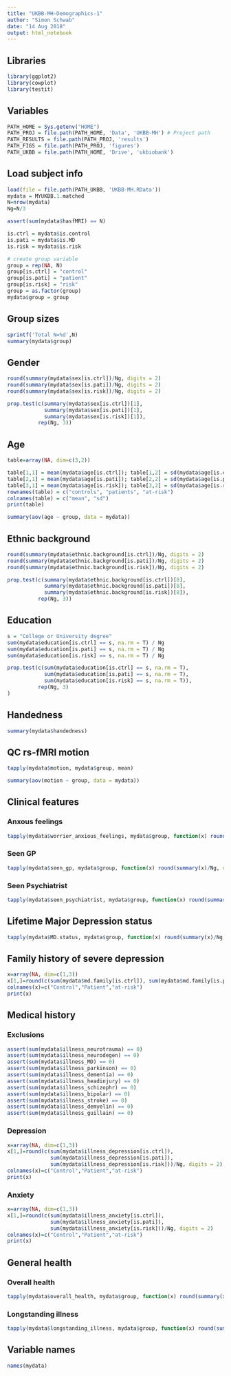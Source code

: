 ```yaml
---
title: "UKBB-MH-Demographics-1"
author: "Simon Schwab"
date: "14 Aug 2018"
output: html_notebook
---
```


## Libraries
```r
library(ggplot2)
library(cowplot)
library(testit)
```

## Variables
```r
PATH_HOME = Sys.getenv("HOME")
PATH_PROJ = file.path(PATH_HOME, 'Data', 'UKBB-MH') # Project path
PATH_RESULTS = file.path(PATH_PROJ, 'results')
PATH_FIGS = file.path(PATH_PROJ, 'figures')
PATH_UKBB = file.path(PATH_HOME, 'Drive', 'ukbiobank')
```

## Load subject info
```r
load(file = file.path(PATH_UKBB, 'UKBB-MH.RData'))
mydata = MYUKBB.1.matched
N=nrow(mydata)
Ng=N/3

assert(sum(mydata$hasfMRI) == N)

is.ctrl = mydata$is.control
is.pati = mydata$is.MD
is.risk = mydata$is.risk

# create group variable
group = rep(NA, N)
group[is.ctrl] = "control"
group[is.pati] = "patient"
group[is.risk] = "risk"
group = as.factor(group)
mydata$group = group
```

## Group sizes
```r
sprintf('Total N=%d',N)
summary(mydata$group)
```

## Gender
```r
round(summary(mydata$sex[is.ctrl])/Ng, digits = 2)
round(summary(mydata$sex[is.pati])/Ng, digits = 2)
round(summary(mydata$sex[is.risk])/Ng, digits = 2)

prop.test(c(summary(mydata$sex[is.ctrl])[1],
            summary(mydata$sex[is.pati])[1],
            summary(mydata$sex[is.risk])[1]),
          rep(Ng, 3))
```

## Age
```r
table=array(NA, dim=c(3,2))

table[1,1] = mean(mydata$age[is.ctrl]); table[1,2] = sd(mydata$age[is.ctrl]);
table[2,1] = mean(mydata$age[is.pati]); table[2,2] = sd(mydata$age[is.pati]);
table[3,1] = mean(mydata$age[is.risk]); table[3,2] = sd(mydata$age[is.risk]);
rownames(table) = c("controls", "patients", "at-risk")
colnames(table) = c("mean", "sd")
print(table)

summary(aov(age ~ group, data = mydata))
```

## Ethnic background
```r
round(summary(mydata$ethnic.background[is.ctrl])/Ng, digits = 2)
round(summary(mydata$ethnic.background[is.pati])/Ng, digits = 2)
round(summary(mydata$ethnic.background[is.risk])/Ng, digits = 2)

prop.test(c(summary(mydata$ethnic.background[is.ctrl])[8],
            summary(mydata$ethnic.background[is.pati])[8],
            summary(mydata$ethnic.background[is.risk])[8]),
          rep(Ng, 3))
```

## Education
```r
s = "College or University degree"
sum(mydata$education[is.ctrl] == s, na.rm = T) / Ng
sum(mydata$education[is.pati] == s, na.rm = T) / Ng
sum(mydata$education[is.risk] == s, na.rm = T) / Ng

prop.test(c(sum(mydata$education[is.ctrl] == s, na.rm = T),
            sum(mydata$education[is.pati] == s, na.rm = T),
            sum(mydata$education[is.risk] == s, na.rm = T)),
          rep(Ng, 3)
)
```

## Handedness
```r
summary(mydata$handedness)
```

## QC rs-fMRI motion
```r
tapply(mydata$motion, mydata$group, mean)

summary(aov(motion ~ group, data = mydata))
```

## Clinical features

### Anxous feelings
```r
tapply(mydata$worrier_anxious_feelings, mydata$group, function(x) round(summary(x)/Ng, digits = 2))
```
### Seen GP
```r
tapply(mydata$seen_gp, mydata$group, function(x) round(summary(x)/Ng, digits = 2))
```

### Seen Psychiatrist
```r
tapply(mydata$seen_psychiatrist, mydata$group, function(x) round(summary(x)/Ng, digits = 2))
```

## Lifetime Major Depression status
```r
tapply(mydata$MD.status, mydata$group, function(x) round(summary(x)/Ng, digits = 2))
```

## Family history of severe depression
```r
x=array(NA, dim=c(1,3))
x[1,]=round(c(sum(mydata$md.family[is.ctrl]), sum(mydata$md.family[is.pati]), sum(mydata$md.family[is.risk]))/Ng, digits = 2)
colnames(x)=c("Control","Patient","at-risk")
print(x)
```

## Medical history

### Exclusions
```r
assert(sum(mydata$illness_neurotrauma) == 0)
assert(sum(mydata$illness_neurodegen) == 0)
assert(sum(mydata$illness_MD) == 0)
assert(sum(mydata$illness_parkinson) == 0)
assert(sum(mydata$illness_dementia) == 0)
assert(sum(mydata$illness_headinjury) == 0)
assert(sum(mydata$illness_schizophr) == 0)
assert(sum(mydata$illness_bipolar) == 0)
assert(sum(mydata$illness_stroke) == 0)
assert(sum(mydata$illness_demyelin) == 0)
assert(sum(mydata$illness_guillain) == 0)
```
### Depression
```r
x=array(NA, dim=c(1,3))
x[1,]=round(c(sum(mydata$illness_depression[is.ctrl]),
              sum(mydata$illness_depression[is.pati]),
              sum(mydata$illness_depression[is.risk]))/Ng, digits = 2)
colnames(x)=c("Control","Patient","at-risk")
print(x)
```

### Anxiety
```r
x=array(NA, dim=c(1,3))
x[1,]=round(c(sum(mydata$illness_anxiety[is.ctrl]),
              sum(mydata$illness_anxiety[is.pati]),
              sum(mydata$illness_anxiety[is.risk]))/Ng, digits = 2)
colnames(x)=c("Control","Patient","at-risk")
print(x)
```

## General health

### Overall health
```r
tapply(mydata$overall_health, mydata$group, function(x) round(summary(x)/Ng, digits = 2))
```

### Longstanding illness
```r
tapply(mydata$longstanding_illness, mydata$group, function(x) round(summary(x)/Ng, digits = 2))
```

## Variable names
```r
names(mydata)
```

